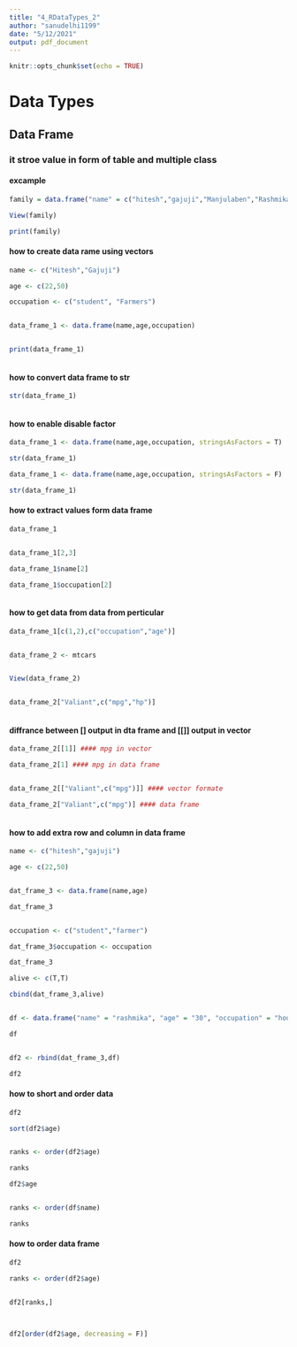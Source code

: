 ```yaml
---
title: "4_RDataTypes_2"
author: "sanudelhi1199"
date: "5/12/2021"
output: pdf_document
---
```


```r
knitr::opts_chunk$set(echo = TRUE)
```

# Data Types

## Data Frame
### it stroe value in form of table and multiple class
#### excample

```r

family = data.frame("name" = c("hitesh","gajuji","Manjulaben","Rashmika","Kamakhya"),"Relation" = c("Self","Father","Mother","Sister","Bhani"), "age" = c(22,50,48,30,3), "occupation" = c("Student","Farmer","Housewife","Housewife","NA"))

View(family)

print(family)

```

#### how to create data rame using vectors

```r

name <- c("Hitesh","Gajuji")

age <- c(22,50)

occupation <- c("student", "Farmers")


data_frame_1 <- data.frame(name,age,occupation)


print(data_frame_1)



```

#### how to convert data frame to str

```r

str(data_frame_1)



```

#### how to enable disable factor 

```r

data_frame_1 <- data.frame(name,age,occupation, stringsAsFactors = T)

str(data_frame_1)

data_frame_1 <- data.frame(name,age,occupation, stringsAsFactors = F)

str(data_frame_1)

```

#### how to extract values form data frame 


```r

data_frame_1


data_frame_1[2,3]

data_frame_1$name[2]

data_frame_1$occupation[2]



```

#### how to get data from data from perticular

```r


data_frame_1[c(1,2),c("occupation","age")]


data_frame_2 <- mtcars


View(data_frame_2)


data_frame_2["Valiant",c("mpg","hp")]



```

#### diffrance between [] output in dta frame and [[]] output in vector


```r


data_frame_2[[1]] #### mpg in vector

data_frame_2[1] #### mpg in data frame


data_frame_2[["Valiant",c("mpg")]] #### vector formate

data_frame_2["Valiant",c("mpg")] #### data frame



```
#### how to add extra row and column in data frame


```r

name <- c("hitesh","gajuji")

age <- c(22,50)


dat_frame_3 <- data.frame(name,age)

dat_frame_3


occupation <- c("student","farmer")

dat_frame_3$occupation <- occupation

dat_frame_3

alive <- c(T,T)

cbind(dat_frame_3,alive)


df <- data.frame("name" = "rashmika", "age" = "30", "occupation" = "house-wife")

df


df2 <- rbind(dat_frame_3,df)

df2
```


#### how to short and order data

```r

df2

sort(df2$age)


ranks <- order(df2$age)

ranks

df2$age


ranks <- order(df$name)

ranks


```


#### how to order data frame

```r

df2

ranks <- order(df2$age)


df2[ranks,]



df2[order(df2$age, decreasing = F)]


```













